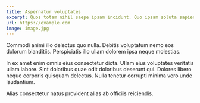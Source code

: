 ```yaml
---
title: Aspernatur voluptates
excerpt: Quos totam nihil saepe ipsam incidunt. Quo ipsam soluta sapiente. Voluptate voluptates odio tenetur at officiis ratione.
url: https://example.com
image: image.jpg
---
```


Commodi animi illo delectus quo nulla. Debitis voluptatum nemo eos dolorum blanditiis. Perspiciatis illo ullam dolorem ipsa neque molestias.

In ex amet enim omnis eius consectetur dicta. Ullam eius voluptates veritatis ullam labore. Sint doloribus quae odit doloribus deserunt qui. Dolores libero neque corporis quisquam delectus. Nulla tenetur corrupti minima vero unde laudantium.

Alias consectetur natus provident alias ab officiis reiciendis.
